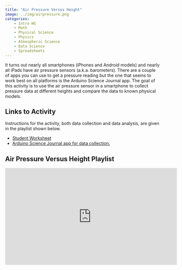 ```yaml
---
title: "Air Pressure Versus Height"
image: ../img/airpressure.png
categories:
    - Intro HS
    - Math
    - Physical Science
    - Physics
    - Atmospheric Science
    - Data Science
    - Spreadsheets
---
```



It turns out nearly all smartphones (iPhones and Android models) and
nearly all iPads have air pressure sensors (a.k.a. barometers). There are
a couple of apps you can use to get a pressure reading but the one that
seems to work best on all platforms is the Arduino Science Journal app. The goal of this activity is to use the air pressure sensor in a smartphone to collect pressure data at different heights and compare the data to known physical models.

## Links to Activity
Instructions for the activity, both data collection and data analysis, are given in the playlist shown below.

* [Student Worksheet](https://www.asc.ohio-state.edu/orban.14/stemcoding/pressure/barometer_lab.pdf)
* [Arduino Science Journal app for data collection.](https://www.arduino.cc/education/science-journal)

## Air Pressure Versus Height Playlist

<iframe width="560" height="315" src="https://www.youtube.com/embed/videoseries?si=5eEP4kuDg8pHe3rV&amp;list=PLISRe8GegO8T-sA9RDNylWGWa7MX8E4s3" title="YouTube video player" frameborder="0" allow="accelerometer; autoplay; clipboard-write; encrypted-media; gyroscope; picture-in-picture; web-share" referrerpolicy="strict-origin-when-cross-origin" allowfullscreen></iframe>